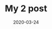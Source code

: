 ---
title: My 2 post
slug: first-post
date: 2020-03-24
featureImage: nature.jpg
excerpt:  est rerum tempore vitae\nsequi sint nihil reprehenderit dolor beatae ea dolores neque\nfugiat blanditiis voluptate porro vel nihil molestiae ut reiciendis\nqui aperiam non debitis possimus qui neque nisi nulla
---